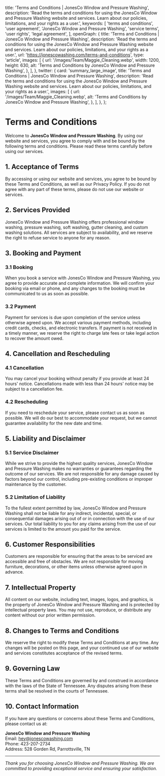 
  title: 'Terms and Conditions | JonesCo Window and Pressure Washing',
  description:
    'Read the terms and conditions for using the JonesCo Window and Pressure Washing website and services. Learn about our policies, limitations, and your rights as a user.',
  keywords: [
    'terms and conditions',
    'user agreement',
    'JonesCo Window and Pressure Washing',
    'service terms',
    'user rights',
    'legal agreement',
  ],
  openGraph: {
    title: 'Terms and Conditions | JonesCo Window and Pressure Washing',
    description:
      'Read the terms and conditions for using the JonesCo Window and Pressure Washing website and services. Learn about our policies, limitations, and your rights as a user.',
    url: 'https://jonescowashing.com/terms-and-conditions',
    type: 'article',
    images: [
      {
        url: '/images/Team/Maggie_Cleaning.webp',
        width: 1200,
        height: 630,
        alt: 'Terms and Conditions by JonesCo Window and Pressure Washing',
      },
    ],
  },
  twitter: {
    card: 'summary_large_image',
    title: 'Terms and Conditions | JonesCo Window and Pressure Washing',
    description:
      'Read the terms and conditions for using the JonesCo Window and Pressure Washing website and services. Learn about our policies, limitations, and your rights as a user.',
    images: [
      {
        url: '/images/Team/Maggie_Cleaning.webp',
        alt: 'Terms and Conditions by JonesCo Window and Pressure Washing',
      },
    ],
  },
};

# Terms and Conditions

Welcome to **JonesCo Window and Pressure Washing**. By using our website and services, you agree to comply with and be bound by the following terms and conditions. Please read these terms carefully before using our services.

## 1. Acceptance of Terms

By accessing or using our website and services, you agree to be bound by these Terms and Conditions, as well as our Privacy Policy. If you do not agree with any part of these terms, please do not use our website or services.

## 2. Services Provided

JonesCo Window and Pressure Washing offers professional window washing, pressure washing, soft washing, gutter cleaning, and custom washing solutions. All services are subject to availability, and we reserve the right to refuse service to anyone for any reason.

## 3. Booking and Payment

### 3.1 Booking
When you book a service with JonesCo Window and Pressure Washing, you agree to provide accurate and complete information. We will confirm your booking via email or phone, and any changes to the booking must be communicated to us as soon as possible.

### 3.2 Payment
Payment for services is due upon completion of the service unless otherwise agreed upon. We accept various payment methods, including credit cards, checks, and electronic transfers. If payment is not received in a timely manner, we reserve the right to charge late fees or take legal action to recover the amount owed.

## 4. Cancellation and Rescheduling

### 4.1 Cancellation
You may cancel your booking without penalty if you provide at least 24 hours' notice. Cancellations made with less than 24 hours' notice may be subject to a cancellation fee.

### 4.2 Rescheduling
If you need to reschedule your service, please contact us as soon as possible. We will do our best to accommodate your request, but we cannot guarantee availability for the new date and time.

## 5. Liability and Disclaimer

### 5.1 Service Disclaimer
While we strive to provide the highest quality services, JonesCo Window and Pressure Washing makes no warranties or guarantees regarding the outcome of our services. We are not responsible for any damage caused by factors beyond our control, including pre-existing conditions or improper maintenance by the customer.

### 5.2 Limitation of Liability
To the fullest extent permitted by law, JonesCo Window and Pressure Washing shall not be liable for any indirect, incidental, special, or consequential damages arising out of or in connection with the use of our services. Our total liability to you for any claims arising from the use of our services is limited to the amount you paid for the service.

## 6. Customer Responsibilities

Customers are responsible for ensuring that the areas to be serviced are accessible and free of obstacles. We are not responsible for moving furniture, decorations, or other items unless otherwise agreed upon in advance.

## 7. Intellectual Property

All content on our website, including text, images, logos, and graphics, is the property of JonesCo Window and Pressure Washing and is protected by intellectual property laws. You may not use, reproduce, or distribute any content without our prior written permission.

## 8. Changes to Terms and Conditions

We reserve the right to modify these Terms and Conditions at any time. Any changes will be posted on this page, and your continued use of our website and services constitutes acceptance of the revised terms.

## 9. Governing Law

These Terms and Conditions are governed by and construed in accordance with the laws of the State of Tennessee. Any disputes arising from these terms shall be resolved in the courts of Tennessee.

## 10. Contact Information

If you have any questions or concerns about these Terms and Conditions, please contact us at:

**JonesCo Window and Pressure Washing**  
Email: [hey@jonescowashing.com](mailto:hey@jonescowashing.com)  
Phone: 423-207-2734  
Address: 528 Gorden Rd, Parrottsville, TN

---

*Thank you for choosing JonesCo Window and Pressure Washing. We are committed to providing exceptional service and ensuring your satisfaction.*
